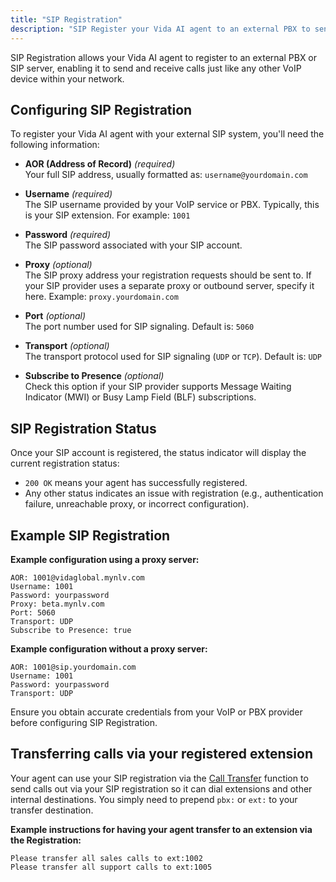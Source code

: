 ```yaml
---
title: "SIP Registration"
description: "SIP Register your Vida AI agent to an external PBX to send and receive calls."
---
```


SIP Registration allows your Vida AI agent to register to an external PBX or SIP server, enabling it to send and receive calls just like any other VoIP device within your network.

## Configuring SIP Registration

To register your Vida AI agent with your external SIP system, you'll need the following information:

- **AOR (Address of Record)** *(required)*  
  Your full SIP address, usually formatted as: `username@yourdomain.com`

- **Username** *(required)*  
  The SIP username provided by your VoIP service or PBX. Typically, this is your SIP extension. For example: `1001`

- **Password** *(required)*  
  The SIP password associated with your SIP account.

- **Proxy** *(optional)*  
  The SIP proxy address your registration requests should be sent to. If your SIP provider uses a separate proxy or outbound server, specify it here. Example: `proxy.yourdomain.com`

- **Port** *(optional)*  
  The port number used for SIP signaling. Default is: `5060`

- **Transport** *(optional)*  
  The transport protocol used for SIP signaling (`UDP` or `TCP`). Default is: `UDP`

- **Subscribe to Presence** *(optional)*  
  Check this option if your SIP provider supports Message Waiting Indicator (MWI) or Busy Lamp Field (BLF) subscriptions.

## SIP Registration Status

Once your SIP account is registered, the status indicator will display the current registration status:

- `200 OK` means your agent has successfully registered.
- Any other status indicates an issue with registration (e.g., authentication failure, unreachable proxy, or incorrect configuration).

## Example SIP Registration

**Example configuration using a proxy server:**

```
AOR: 1001@vidaglobal.mynlv.com
Username: 1001
Password: yourpassword
Proxy: beta.mynlv.com
Port: 5060
Transport: UDP
Subscribe to Presence: true
```

**Example configuration without a proxy server:**

```
AOR: 1001@sip.yourdomain.com
Username: 1001
Password: yourpassword
Transport: UDP
```

Ensure you obtain accurate credentials from your VoIP or PBX provider before configuring SIP Registration.

## Transferring calls via your registered extension

Your agent can use your SIP registration via the [Call Transfer](https://vida.io/docs/functions/call-transfer) function to send calls out via your SIP registration so it can dial extensions and other internal destinations. You simply need to prepend `pbx:` or `ext:` to your transfer destination.

**Example instructions for having your agent transfer to an extension via the Registration:**

```
Please transfer all sales calls to ext:1002
Please transfer all support calls to ext:1005
```

